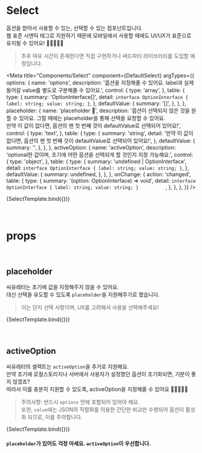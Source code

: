 

<style>
  {`
  h2,
  h6 {
    font-weight: 700;
    display: block;
  }
  code {
    line-height: 1;
    margin: 0 2px;
    padding: 3px 5px;
    white-space: nowrap;
    border-radius: 3px;
    font-size: 13px;
    border: 1px solid #EEEEEE;
    color: rgba(51,51,51,0.9);
    background-color: #F8F8F8;
  }
`}
</style>

# Select

옵션을 받아서 사용할 수 있는, 선택할 수 있는 컴포넌트입니다.  
웹 표준 시멘틱 태그로 지원하기 때문에 모바일에서 사용할 때에도 UI/UX가 표준으로 유지될 수 있어요! 🙆🏻🙆🏻‍♀️

> 추후 여유 시간이 존재한다면 직접 구현하거나 써드파티 라이브러리를 도입할 예정입니다.

<Meta
  title="Components/Select"
  component={DefaultSelect}
  argTypes={{
    options: {
      name: 'options',
      description:
        '옵션을 지정해줄 수 있어요. label과 실제 들어갈 value를 별도로 구분해줄 수 있어요.',
      control: {
        type: 'array',
      },
      table: {
        type: {
          summary: 'OptionInterface[]',
          detail: `
interface OptionInterface {
  label: string;
  value: string;
}
          `,
        },
        defaultValue: {
          summary: '[]',
        },
      },
    },
    placeholder: {
      name: 'placeholder 🚨',
      description:
        '옵션이 선택되지 않은 것을 원할 수 있어요. 그럴 때에는 placeholder을 통해 선택을 요청할 수 있어요. <br/> 만약 이 값이 없다면, 옵션의 맨 첫 번째 것이 defaultValue로 선택되어 있어요!',
      control: {
        type: 'text',
      },
      table: {
        type: {
          summary: 'string',
          detail: '만약 이 값이 없다면, 옵션의 맨 첫 번째 것이 defaultValue로 선택되어 있어요!',
        },
        defaultValue: {
          summary: '',
        },
      },
    },
    activeOption: {
      name: 'activeOption',
      description: 'optional한 값이며, 초기에 어떤 옵션을 선택되게 할 것인지 지정 가능해요.',
      control: {
        type: 'object',
      },
      table: {
        type: {
          summary: 'undefined | OptionInterface',
          detail: `
interface OptionInterface {
  label: string;
  value: string;
}
          `,
        },
        defaultValue: {
          summary: undefined,
        },
      },
    },
    onChange: {
      action: 'changed',
      table: {
        type: {
          summary: '(option: OptionInterface) => void',
          detail: `
interface OptionInterface {
  label: string;
  value: string;
}          
          `,
        },
      },
    },
  }}
/>


<Canvas>
  <Story
    name="설명"
    args={{
      options: [
        {
          label: '셀렉트 옵션 1입니다.',
          value: 'option 1',
        },
        {
          label: '셀렉트 옵션 2입니다.',
          value: 'option 2',
        },
        {
          label: '셀렉트 옵션 3입니다.',
          value: 'option 3',
        },
      ],
      placeholder: '',
      activeOption: undefined,
    }}
  >
    {SelectTemplate.bind({})}
  </Story>
</Canvas>

<ArgsTable story="설명" />

<br />
<br />
<br />

# props

<br />

## placeholder

씨유레터는 초기에 값을 지정해주지 않을 수 있어요.  
대신 선택을 유도할 수 있도록 `placeholder`을 지원해주기로 했습니다.

> 이는 단지 선택 사항이며, UX를 고려해서 사용을 선택해주세요!

<Canvas>
  <Story
    name="props | placeholder"
    args={{
      options: [
        {
          label: '셀렉트 옵션 1입니다.',
          value: 'option 1',
        },
        {
          label: '셀렉트 옵션 2입니다.',
          value: 'option 2',
        },
        {
          label: '셀렉트 옵션 3입니다.',
          value: 'option 3',
        },
      ],
      placeholder: '옵션을 선택해주세요 🙆🏻',
      activeOption: undefined,
    }}
  >
    {SelectTemplate.bind({})}
  </Story>
</Canvas>

<ArgsTable story="props | placeholder" />

<br />
<br />
<br />

## activeOption

씨유레터의 셀렉트는 `activeOption`을 추가로 지원해요.  
만약 초기에 로컬스토리지나 서버에서 사용자가 설정했던 옵션이 초기화되면, 기분이 좋지 않겠죠?  
따라서 이를 충분히 지원할 수 있도록, activeOption을 지정해줄 수 있어요 🙆🏻🙆🏻‍♀️

> 주의사항: 반드시 `options` 안에 포함되어 있어야 해요.  
> 또한, `value`에는 JSON의 직렬화를 이용한 간단한 비교만 수행되어 옵션이 활성화 되므로, 이를 주의합니다.

<Canvas>
  <Story
    style="display: block;"
    name="props | activeOption"
    args={{
      options: [
        {
          label: '셀렉트 옵션 1입니다.',
          value: 'option 1',
        },
        {
          label: '셀렉트 옵션 2입니다.',
          value: 'option 2',
        },
        {
          label: '셀렉트 옵션 3입니다.',
          value: 'option 3',
        },
      ],
      placeholder: '카테고리를 선택해주세요.',
      activeOption: {
        label: '셀렉트 옵션 2입니다.',
        value: 'option 2',
      },
    }}
  >
    {SelectTemplate.bind({})}
  </Story>
  <h4>
    <code>placeholder</code>가 있어도 걱정 마세요. <code>activeOption</code>이 우선합니다.
  </h4>
</Canvas>

<ArgsTable story="props | activeOption" />
